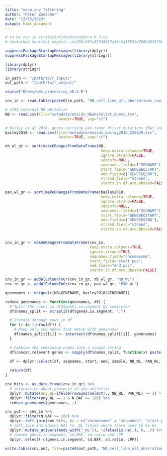 ```yaml
---
title: "ncnb_cnv_filtering"
author: "Peter Zoescher"
date: "12/15/2023"
output: html_document
---
```


```r
# to be run in ccribioinf/dockrstudio:4.0.3-v1
# dockerhub manifest digest: sha256:055a81938337a3fc2a15039476094058f5691e02b529578041af508352264323

suppressPackageStartupMessages(library(dplyr))
suppressPackageStartupMessages(library(stringr))

library(dplyr)
library(stringr)
```

```r

in_path <- "/path/to/r_input/"
out_path <- "/path/to/r_output/"

source("R/wes/wes_processing_v0.2.R")

cnv_in <- read.table(paste0(in_path, "NB_cell_line_all_aberrations_coordinates_wgenes.csv"), header = TRUE, sep = ",")

# CCRI-internal NB whitelist
NB <- read.csv(file="metadata/ensids_NBwhitelist_dummy.tsv",
                        header=TRUE, sep="\t")

# Bailey et al 2018, genes carrying pan-tumor driver mutations that induce AA change.
bailey2018 <- read.csv(file="metadata/ensids_bailey2018_220629.tsv",
                        header=TRUE, sep="\t")

```

```r
nb_wl_gr <- sort(makeGRangesFromDataFrame(NB,
                                           keep.extra.columns=TRUE,
                                           ignore.strand=FALSE,
                                           seqinfo=NULL,
                                           seqnames.field=c("SEQNAME"),
                                           start.field="GENESEQSTART",
                                           end.field=c("GENESEQEND"),
                                           strand.field="strand",
                                           starts.in.df.are.0based=FALSE))

pan_wl_gr <- sort(makeGRangesFromDataFrame(bailey2018,
                                           keep.extra.columns=TRUE,
                                           ignore.strand=FALSE,
                                           seqinfo=NULL,
                                           seqnames.field=c("SEQNAME"),
                                           start.field="GENESEQSTART",
                                           end.field=c("GENESEQEND"),
                                           strand.field="strand",
                                           starts.in.df.are.0based=FALSE))


cnv_in_gr <- makeGRangesFromDataFrame(cnv_in, 
                                      keep.extra.columns=TRUE,
                                      ignore.strand=TRUE,
                                      seqnames.field="chromosome",
                                      start.field="start.pos",
                                      end.field="end.pos",
                                      starts.in.df.are.0based=FALSE)

cnv_in_gr <- addWlColumnToGr(cnv_in_gr, nb_wl_gr, "NB_WL")
cnv_in_gr <- addWlColumnToGr(cnv_in_gr, pan_wl_gr, "PAN_WL")

```

```r
genenames <- unique(c(NB$GENENAME, bailey2018$GENENAME))

reduce_genenames <- function(genenames, df) {
  # Split the names in df2$genes.in.segment by semicolon
  df$names_split <- strsplit(df$genes.in.segment, ";")

  # Iterate through rows in df
  for (i in 1:nrow(df)) {
    # Keep only the names that match with genenames
    df$names_split[[i]] <- intersect(df$names_split[[i]], genenames)
  }

  # Combine the remaining names into a single string
  df$cancer.relevant.genes <- sapply(df$names_split, function(x) paste(x, collapse = ";"))
  
  df <- dplyr::select(df, seqnames, start, end, sample, NB_WL, PAN_WL, any_WL, cancer.relevant.genes)

  return(df)
}

cnv_hits <- as.data.frame(cnv_in_gr) %>%
  # information about presence in any whitelist
  dplyr::mutate(any_WL=ifelse(rowSums(select(., NB_WL, PAN_WL) >= 1) > 0, 1, 0)) %>%
  dplyr::filter(any_WL == 1 & N.BAF >= 100) %>%
  reduce_genenames(genenames, .)

cnv_out <- cnv_in %>%
  dplyr::filter(N.BAF >= 100) %>%
  dplyr::left_join(cnv_hits, by = c("chromosome" = "seqnames", "start.pos" = "start", "end.pos" = "end", "sample" = "sample")) %>%
  # left_join introduces NAs to _WL fields where there used to be 0s
  dplyr::mutate_at(vars(ends_with("_WL")), ~ifelse(is.na(.), 0, .)) %>%
  # remove genes.in.segment, sd.BAF, sd.ratio and LPP
  dplyr::select(-c(genes.in.segment, sd.BAF, sd.ratio, LPP))


```

```r
write.table(cnv_out, file=paste0(out_path, "NB_cell_line_all_aberrations_coordinates_whitelistgenes_nbaf100.csv"), quote=FALSE, sep=',', col.names = TRUE, row.names = FALSE)
```
